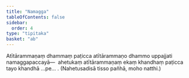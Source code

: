 ```yaml
---
title: "Namagga"
tableOfContents: false
sidebar:
  order: 4
type: "tipitaka"
basket: "ab"
---
```



<DynamicBreadcrumb />

<Division number="14">

<Paragraph number="2682">
Atītārammaṇaṃ dhammaṃ paṭicca atītārammaṇo dhammo uppajjati namaggapaccayā—  ahetukaṃ atītārammaṇaṃ ekaṃ khandhaṃ paṭicca tayo khandhā …pe… . (Nahetusadisā tisso pañhā, moho natthi.)
</Paragraph>
</Division>